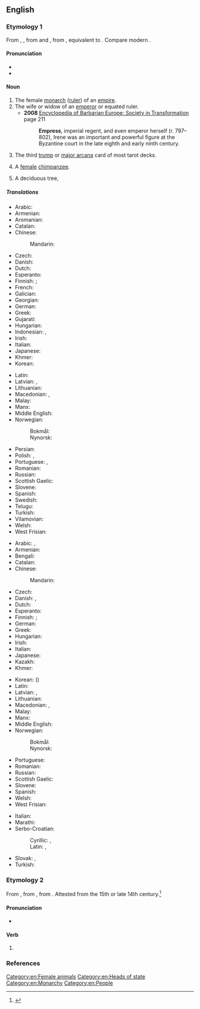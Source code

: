 {{also|Empress}}
==English==
{{wikipedia|Emperor}}

===Etymology 1===
From {{inh|en|enm|emperice}}, {{m|enm|emperesse}}, from {{etyl|xno|en}} and {{der|en|fro|empereriz}}, from {{der|en|la|imperatrix}}, equivalent to {{suf|en|emperor|ess}}. Compare modern {{cog|fr|impératrice}}.

====Pronunciation====
* {{IPA|en|/ˈɛmpɹəs/}}
* {{audio|en|en-us-empress.ogg|Audio (US)}}

====Noun====
{{en-noun|es}}

# The female [[monarch]] ([[ruler]]) of an [[empire]].
# The wife or widow of an [[emperor]] or equated ruler.
#*'''2008''' [https://books.google.ca/books?id=yW-GfElbafQC&pg=PA211 Encyclopedia of Barbarian Europe: Society in Transformation] page 211
#*:'''Empress''', imperial regent, and even emperor herself (r. 797–802), Irene was an important and powerful figure at the Byzantine court in the late eighth and early ninth century. 
# {{lb|en|tarot}} The third [[trump]] or [[major arcana]] card of most tarot decks.
# {{lb|en|rare}} A [[female]] [[chimpanzee]].
# A deciduous tree, {{taxlink|Paulownia tomentosa|species|ver=190611}}

=====Translations=====
{{trans-top|female monarch of an empire}}
* Arabic: {{t|ar|إِمْبِرَاطُورَة|f}}
* Armenian: {{t+|hy|կայսրուհի}}
* Aromanian: {{t|rup|amirãroanji|f}}
* Catalan: {{t+|ca|emperadriu|f}}
* Chinese:
*: Mandarin: {{t+|cmn|女皇|tr=nǚhuáng}}
* Czech: {{t+|cs|císařovna|f}}
* Danish: {{t+|da|kejserinde|c}}
* Dutch: {{t+|nl|keizerin|f}}
* Esperanto: {{t|eo|imperiestrino}}
* Finnish: {{t+|fi|keisarinna}}; {{t|fi|šaahitar}} {{qualifier|female shah}}
* French: {{t+|fr|impératrice|f}}
* Galician: {{t|gl|emperatriz|f}}
* Georgian: {{t|ka|დედოფალი|sc=Geor}}
* German: {{t+|de|Kaiserin|f}}
* Greek: {{t+|el|αυτοκράτειρα|f}}
* Gujarati: {{t|gu|સમ્રાજ્ઞી}}
* Hungarian: {{t+|hu|császárnő}}
* Indonesian: {{t+|id|maharani}}, {{t|id|maharatu}}
* Irish: {{t|ga|banimpire|m}}
* Italian: {{t+|it|imperatrice|f}}
* Japanese: {{t+|ja|女帝|tr=じょてい, jotei}}
* Khmer: {{t+|km|អធិរាជិនី|sc=Khmr|tr=atʰiriechinii}}
* Korean: {{t|ko|여제}}
{{trans-mid}}
* Latin: {{t|la|imperatrix}}
* Latvian: {{t|lv|imperatore|f}}, {{t|lv|ķeizariene|f}}
* Lithuanian: {{t|lt|imperatorė|f}}
* Macedonian: {{t|mk|царица|f}}, {{t|mk|императорка|f}}
* Malay: {{t|ms|maharani}}
* Manx: {{t|gv|ard-venrein|f}}
* Middle English: {{t|enm|emperice}}
* Norwegian:
*: Bokmål: {{t+|no|keiserinne|m|f}}
*: Nynorsk: {{t|nn|keisarinne|f}}
* Persian: {{t+|fa|امپراتریس|tr=emperâtris|sc=fa-Arab}}
* Polish: {{t+|pl|cesarzowa|f}}, {{t|pl|imperatorowa|f}}
* Portuguese: {{t+|pt|imperatriz|f}}, {{t+|pt|imperadora|f}}
* Romanian: {{t+|ro|împărăteasă|f}}
* Russian: {{t+|ru|императри́ца|f}}
* Scottish Gaelic: {{t|gd|ban-ìmpire|f}}
* Slovene: {{t+|sl|cesarica|f}}
* Spanish: {{t+|es|emperatriz|f}}
* Swedish: {{t+|sv|kejsarinna|c}}
* Telugu: {{t+|te|చక్రవర్తిని|sc=Telu}}
* Turkish: {{t+|tr|imparatoriçe|f}}
* Vilamovian: {{t|wym|kazeryn|f}}
* Welsh: {{t|cy|ymerodres|f}}
* West Frisian: {{t|fy|keizerinne|c}}
{{trans-bottom}}

{{trans-top|wife or widow of an emperor}}
* Arabic: {{t|ar|إِمْبْرَاطُورَة|f}}, {{t|ar|زَوْجَةْ إِمِبْرَاطُور|f}}
* Armenian: {{t+|hy|կայսրուհի}}
* Bengali: {{t|bn|সম্রাজ্ঞী|sc=Beng}}
* Catalan: {{t+|ca|emperadriu|f}}
* Chinese:
*: Mandarin: {{t+|cmn|皇后|tr=huánghòu}}
* Czech: {{t+|cs|císařovna|f}}
* Danish: {{t+|da|kejserinde|c}}, {{q|widow}} {{t|da|enkekejserinde|c}}
* Dutch: {{t+|nl|keizerin|f}}
* Esperanto: {{t|eo|imperiestrino}}
* Finnish: {{t+|fi|keisarinna}}; {{t|fi|šaahitar}} {{qualifier|wife or widow of a shah}}
* German: {{t+|de|Kaiserin|f}}
* Greek: {{t+|el|αυτοκράτειρα|f}}
* Hungarian: {{t|hu|császárné}}
* Irish: {{t|ga|banimpire|m}}
* Italian: {{t+|it|imperatrice|f}}
* Japanese: {{t+|ja|皇后|tr=こうごう, kōgō}}
* Kazakh: {{t|kk|император әйел}}
* Khmer: {{t+|km|អធិរាជិនី|sc=Khmr|tr=atʰiriechinii}}
{{trans-mid}}
* Korean: {{t+|ko|황후}} ({{t|ko|皇后|sc=Hani}})
* Latin: {{t|la|imperatrix|f}}
* Latvian: {{t|lv|imperatrise|f}}, {{t|lv|ķeizariene|f}}
* Lithuanian: {{t|lt|imperatorienė|f}}
* Macedonian: {{t|mk|царица|f}}, {{t|mk|императорка|f}}
* Malay: {{t|ms|maharani}}
* Manx: {{t|gv|ard-venrein|f}}
* Middle English: {{t|enm|emperice}}
* Norwegian:
*: Bokmål: {{t+|no|keiserinne|m|f}}
*: Nynorsk: {{t|nn|keisarinne|f}}
* Portuguese: {{t+|pt|imperatriz|f}}
* Romanian: {{t+|ro|împărăteasă|f}}
* Russian: {{t+|ru|императри́ца|f}}
* Scottish Gaelic: {{t|gd|ban-ìmpire|f}}
* Slovene: {{t+|sl|cesarica|f}}
* Spanish: {{t+|es|emperatriz|f}}
* Welsh: {{t|cy|ymerodres|f}}
* West Frisian: {{t|fy|keizerinne|c}}
{{trans-bottom}}

{{trans-top|third trump or major arcana}}
{{trans-mid}}
{{trans-bottom}}

{{checktrans-top}}
* Italian: {{t+check|it|imperatrice|f}}
* Marathi: {{t-check|mr|महाराणी|f}}
* Serbo-Croatian:
*: Cyrillic: {{t-check|sh|царица|f|sc=Cyrl}}, {{t-check|sh|императорка|f|sc=Cyrl}}
*: Latin: {{t+check|sh|carica|f}}, {{t-check|sh|imperatorka|f}}
{{trans-mid}}
* Slovak: {{t+check|sk|cisárovná|f}}, {{qualifier|of Russia, Bulgaria}} {{t-check|sk|cárovná|f}}
* Turkish: {{t+check|tr|imparatoriçe}}
{{trans-bottom}}

===Etymology 2===
From {{inh|en|enm|empresse}}, from {{der|en|xno|enpresser||to press, to imprint}}, from {{der|en|fro|empresser}}. Attested from the 15th or late 14th century.<ref>{{R:OED Online|empress|v|61404|March 2014}}</ref>

====Pronunciation====
* {{IPA|en|/ɪmˈpɹɛs/}}

====Verb====
{{en-verb|es}}

# {{rare form of|en|impress}}

===References===
<references/>

[[Category:en:Female animals]]
[[Category:en:Heads of state]]
[[Category:en:Monarchy]]
[[Category:en:People]]